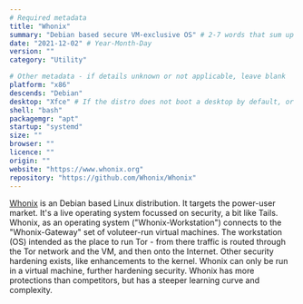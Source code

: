 ```yaml
---
# Required metadata
title: "Whonix"
summary: "Debian based secure VM-exclusive OS" # 2-7 words that sum up the distribution
date: "2021-12-02" # Year-Month-Day
version: ""
category: "Utility"

# Other metadata - if details unknown or not applicable, leave blank
platform: "x86"
descends: "Debian"
desktop: "Xfce" # If the distro does not boot a desktop by default, or doesn't ship one, leave 'desktop' blank
shell: "bash"
packagemgr: "apt"
startup: "systemd"
size: ""
browser: ""
licence: ""
origin: ""
website: "https://www.whonix.org"
repository: "https://github.com/Whonix/Whonix"
---
```


[Whonix](https://www.whonix.org) is an Debian based Linux distribution. It targets the power-user market. It's a live operating system focussed on security, a bit like Tails. Whonix, as an operating system ("Whonix-Workstation") connects to the "Whonix-Gateway" set of voluteer-run virtual machines. The workstation (OS) intended as the place to run Tor - from there traffic is routed through the Tor network and the VM, and then onto the Internet. Other security hardening exists, like enhancements to the kernel. Whonix can only be run in a virtual machine, further hardening security. Whonix has more protections than competitors, but has a steeper learning curve and complexity.
